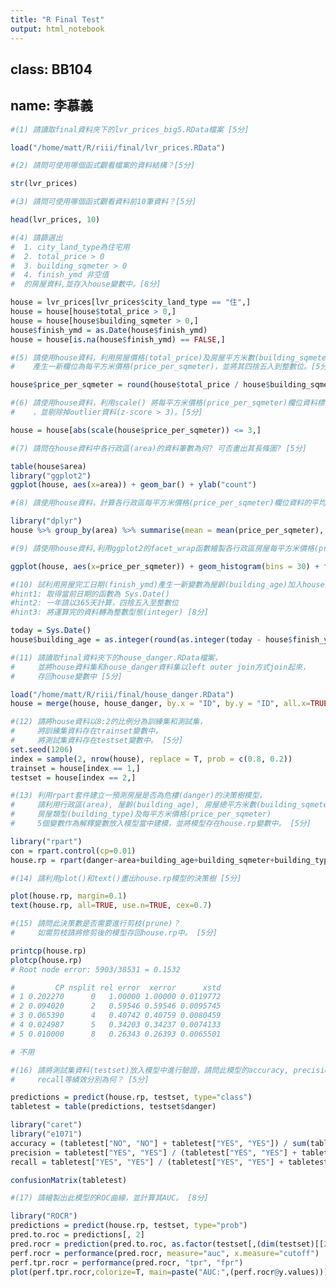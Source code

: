 ```yaml
---
title: "R Final Test"
output: html_notebook
---
```


## class: BB104
## name: 李慕義

```r
#(1) 請讀取final資料夾下的lvr_prices_big5.RData檔案 [5分]

load("/home/matt/R/riii/final/lvr_prices.RData")

```

```r
#(2) 請問可使用哪個函式觀看檔案的資料結構？[5分]

str(lvr_prices)

```

```r
#(3) 請問可使用哪個函式觀看資料前10筆資料？[5分]

head(lvr_prices, 10)

```

```r
#(4) 請篩選出
#  1. city_land_type為住宅用
#  2. total_price > 0
#  3. building_sqmeter > 0
#  4. finish_ymd 非空值
#  的房屋資料,並存入house變數中。[8分]

house = lvr_prices[lvr_prices$city_land_type == "住",]
house = house[house$total_price > 0,]
house = house[house$building_sqmeter > 0,]
house$finish_ymd = as.Date(house$finish_ymd)
house = house[is.na(house$finish_ymd) == FALSE,]


```

```r
#(5) 請使用house資料，利用房屋價格(total_price)及房屋平方米數(building_sqmeter)兩欄位，
#    產生一新欄位為每平方米價格(price_per_sqmeter)，並將其四捨五入到整數位。[5分]

house$price_per_sqmeter = round(house$total_price / house$building_sqmeter, 0)

```

```r
#(6) 請使用house資料，利用scale() 將每平方米價格(price_per_sqmeter)欄位資料標準化
#    ，並剔除掉outlier資料(z-score > 3)。[5分]

house = house[abs(scale(house$price_per_sqmeter)) <= 3,]

```

```r
#(7) 請問在house資料中各行政區(area)的資料筆數為何? 可否畫出其長條圖? [5分]

table(house$area)
library("ggplot2")
ggplot(house, aes(x=area)) + geom_bar() + ylab("count")

```

```r
#(8) 請使用house資料，計算各行政區每平方米價格(price_per_sqmeter)欄位資料的平均數，中位數及標準差 [8分]

library("dplyr")
house %>% group_by(area) %>% summarise(mean = mean(price_per_sqmeter), median =  median(price_per_sqmeter), sd = sd(price_per_sqmeter))

```

```r
#(9) 請使用house資料,利用ggplot2的facet_wrap函數繪製各行政區房屋每平方米價格(price_per_sqmeter)的直方圖 [8分]

ggplot(house, aes(x=price_per_sqmeter)) + geom_histogram(bins = 30) + facet_wrap(~area)

```

```r
#(10) 試利用房屋完工日期(finish_ymd)產生一新變數為屋齡(building_age)加入house資料中。
#hint1: 取得當前日期的函數為 Sys.Date()
#hint2: 一年請以365天計算，四捨五入至整數位
#hint3: 將運算完的資料轉為整數型態(integer) [8分]

today = Sys.Date()
house$building_age = as.integer(round(as.integer(today - house$finish_ymd) / 365, 0))

```

```r
#(11) 請讀取final資料夾下的house_danger.RData檔案，
#     並將house資料集和house_danger資料集以left outer join方式join起來，
#     存回house變數中 [5分]

load("/home/matt/R/riii/final/house_danger.RData")
house = merge(house, house_danger, by.x = "ID", by.y = "ID", all.x=TRUE)

```

```r
#(12) 請將house資料以8:2的比例分為訓練集和測試集，
#     將訓練集資料存在trainset變數中，
#     將測試集資料存在testset變數中。 [5分]
set.seed(1206)
index = sample(2, nrow(house), replace = T, prob = c(0.8, 0.2))
trainset = house[index == 1,]
testset = house[index == 2,]

```

```r
#(13) 利用rpart套件建立一預測房屋是否為危樓(danger)的決策樹模型，
#     請利用行政區(area), 屋齡(building_age), 房屋總平方米數(building_sqmeter),
#     房屋類型(building_type)及每平方米價格(price_per_sqmeter)
#     5個變數作為解釋變數放入模型當中建模，並將模型存在house.rp變數中。 [5分]

library("rpart")
con = rpart.control(cp=0.01)
house.rp = rpart(danger~area+building_age+building_sqmeter+building_type+price_per_sqmeter, data=trainset, control=con)

```

```r
#(14) 請利用plot()和text()畫出house.rp模型的決策樹 [5分]

plot(house.rp, margin=0.1)
text(house.rp, all=TRUE, use.n=TRUE, cex=0.7)

```

```r
#(15) 請問此決策數是否需要進行剪枝(prune)？
#     如需剪枝請將修剪後的模型存回house.rp中。 [5分]

printcp(house.rp)
plotcp(house.rp)
# Root node error: 5903/38531 = 0.1532

#         CP nsplit rel error  xerror      xstd
# 1 0.202270      0   1.00000 1.00000 0.0119772
# 2 0.094020      2   0.59546 0.59546 0.0095745
# 3 0.065390      4   0.40742 0.40759 0.0080459
# 4 0.024987      5   0.34203 0.34237 0.0074133
# 5 0.010000      8   0.26343 0.26393 0.0065501

# 不用

```

```r
#(16) 請將測試集資料(testset)放入模型中進行驗證，請問此模型的accuracy, precision,
#     recall等績效分別為何？ [5分]

predictions = predict(house.rp, testset, type="class")
tabletest = table(predictions, testset$danger)

library("caret")
library("e1071")
accuracy = (tabletest["NO", "NO"] + tabletest["YES", "YES"]) / sum(tabletest)
precision = tabletest["YES", "YES"] / (tabletest["YES", "YES"] + tabletest["YES", "NO"])
recall = tabletest["YES", "YES"] / (tabletest["YES", "YES"] + tabletest["NO", "YES"])

confusionMatrix(tabletest)

```

```r
#(17) 請繪製出此模型的ROC曲線，並計算其AUC。 [8分]

library("ROCR")
predictions = predict(house.rp, testset, type="prob")
pred.to.roc = predictions[, 2]
pred.rocr = prediction(pred.to.roc, as.factor(testset[,(dim(testset)[[2]])]))
perf.rocr = performance(pred.rocr, measure="auc", x.measure="cutoff")
perf.tpr.rocr = performance(pred.rocr, "tpr", "fpr")
plot(perf.tpr.rocr,colorize=T, main=paste("AUC:",(perf.rocr@y.values)))

```
